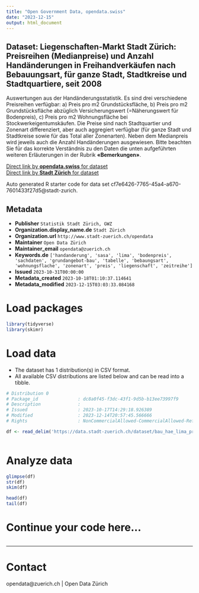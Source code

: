```yaml
---
title: "Open Government Data, opendata.swiss"
date: "2023-12-15"
output: html_document
---
```


## Dataset: Liegenschaften-Markt Stadt Zürich: Preisreihen (Medianpreise) und Anzahl Handänderungen in Freihandverkäufen nach Bebauungsart, für ganze Stadt, Stadtkreise und Stadtquartiere, seit 2008


Auswertungen aus der Handänderungsstatistik. Es sind drei verschiedene Preisreihen verfügbar: a) Preis pro m2 Grundstücksfläche, b) Preis pro m2 Grundstücksfläche abzüglich Versicherungswert (=Näherungswert für Bodenpreis), c) Preis pro m2 Wohnungsfläche bei Stockwerkeigentumskäufen. Die Preise sind nach Stadtquartier und Zonenart differenziert, aber auch aggregiert verfügbar (für ganze Stadt und Stadtkreise sowie für das Total aller Zonenarten). Neben dem Medianpreis wird jeweils auch die Anzahl Handänderungen ausgewiesen.
Bitte beachten Sie für das korrekte Verständnis zu den Daten die unten aufgeführten weiteren Erläuterungen in der Rubrik **«Bemerkungen»**.



[Direct link by **opendata.swiss** for dataset](https://opendata.swiss/de/dataset/liegenschaften-markt-stadt-zurich-preisreihen-medianpreise-und-anzahl-handanderungen-in-fr-2008-1)<br>
[Direct link by **Stadt Zürich** for dataset](https://data.stadt-zuerich.ch/dataset/bau_hae_lima_preise_anzahl_hae_art_bebauung_jahr_od5144)

Auto generated R starter code for data set cf7e6426-7765-45a4-a670-7601433f27d5@stadt-zurich.

## Metadata

- **Publisher** `Statistik Stadt Zürich, GWZ`
- **Organization.display_name.de** `Stadt Zürich`
- **Organization.url** `http://www.stadt-zuerich.ch/opendata`
- **Maintainer** `Open Data Zürich`
- **Maintainer_email** `opendata@zuerich.ch`
- **Keywords.de** `['handanderung', 'sasa', 'lima', 'bodenpreis', 'sachdaten', 'grundangebot-bau', 'tabelle', 'bebaungsart', 'wohnungsflache', 'zonenart', 'preis', 'liegenschaft', 'zeitreihe']`
- **Issued** `2023-10-31T00:00:00`
- **Metadata_created** `2023-10-18T01:10:37.114641`
- **Metadata_modified** `2023-12-15T03:03:33.084168`


# Load packages

```r

library(tidyverse)
library(skimr)

```

# Load data

-   The dataset has 1 distribution(s) in CSV format.
-   All available CSV distributions are listed below and can be read into a tibble.

```r

# Distribution 0
# Package_id               : dc8a0f45-f3dc-43f1-9d5b-b13ee73997f9
# Description              : 
# Issued                   : 2023-10-17T14:29:18.926389
# Modified                 : 2023-12-14T20:57:45.566666
# Rights                   : NonCommercialAllowed-CommercialAllowed-ReferenceNotRequired

df <- read_delim('https://data.stadt-zuerich.ch/dataset/bau_hae_lima_preise_anzahl_hae_art_bebauung_jahr_od5144/download/BAU514OD5144.csv')



```

# Analyze data

```r

glimpse(df)
str(df)
skim(df)

head(df)
tail(df)

```

# Continue your code here...

```r

```

------------------------------------------------------------------------

# Contact

opendata@zuerich.ch | Open Data Zürich
